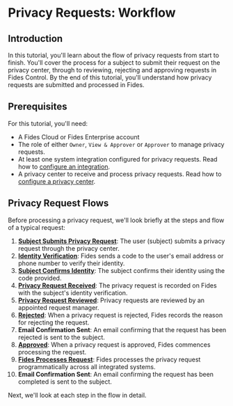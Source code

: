 
# Privacy Requests: Workflow

<TutorialKey duration="4" product="Fides" topic="Privacy Requests"/>

## Introduction
In this tutorial, you'll learn about the flow of privacy requests from start to finish.  You'll cover the process for a subject to submit their request on the privacy center, through to reviewing, rejecting and approving requests in Fides Control. By the end of this tutorial, you'll understand how privacy requests are submitted and processed in Fides.

## Prerequisites

For this tutorial, you'll need:

* A Fides Cloud or Fides Enterprise account
* The role of either `Owner`, `View & Approver` or `Approver` to manage privacy requests.
* At least one system integration configured for privacy requests. Read how to [configure an integration](integrations).
* A privacy center to receive and process privacy requests. Read how to [configure a privacy center](#LINK).



## Privacy Request Flows

Before processing a privacy request, we'll look briefly at the steps and flow of a typical request:

<Screenshot img="/assets/img/tutorials/privacy-requests-request-flow.gif" description="Typical data privacy request flow" />

1. **[Subject Submits Privacy Request](privacy-requests-workflow/privacy-requests-submitting-requests)**: The user (subject) submits a privacy request through the privacy center.
2. **[Identity Verification](privacy-requests-workflow/privacy-requests-submitting-requests#subject-identity-verification)**: Fides sends a code to the user's email address or phone number to verify their identity.
3. **[Subject Confirms Identity](privacy-requests-workflow/privacy-requests-submitting-requests#subject-identity-verification)**: The subject confirms their identity using the code provided.
4. **[Privacy Request Received](privacy-requests-workflow/privacy-requests-reviewing-requests)**: The privacy request is recorded on Fides with the subject's identity verification.
5. **[Privacy Request Reviewed](privacy-requests-workflow/privacy-requests-reviewing-requests)**: Privacy requests are reviewed by an appointed request manager.
6. **[Rejected](privacy-requests-workflow/privacy-requests-rejecting-requests)**: When a privacy request is rejected, Fides records the reason for rejecting the request.
7. **Email Confirmation Sent**: An email confirming that the request has been rejected is sent to the subject.
8. **[Approved](privacy-requests-workflow/privacy-requests-approving-requests)**: When a privacy request is approved, Fides commences processing the request.
9. **[Fides Processes Request](privacy-requests-workflow/privacy-requests-approving-requests#process-after-approving-request)**: Fides processes the privacy request programmatically across all integrated systems.
10. **Email Confirmation Sent**: An email confirming the request has been completed is sent to the subject.

Next, we'll look at each step in the flow in detail.